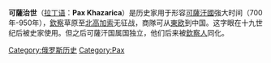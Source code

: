 '''可薩治世'''（[[拉丁语|拉丁语]]：'''Pax Khazarica'''）是历史家用于形容[[可薩汗國|可薩汗國]]強大时间（700年-950年），[[欽察|欽察]]草原至[[北高加索|北高加索]]无征战，商隊可从[[東欧|東欧]]到中国。这字眼在十九世纪后被史家使用。但之后可薩汗国属国独立，他们后来被[[欽察人|欽察人]]同化。

{{Paxes}}

{{history-stub}}

[[Category:俄罗斯历史|Category:俄罗斯历史]]
[[Category:Pax|Category:Pax]]